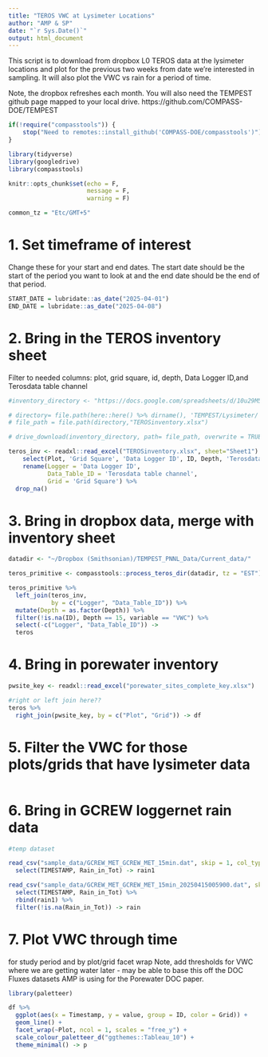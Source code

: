 ```yaml
---
title: "TEROS VWC at Lysimeter Locations"
author: "AMP & SP"
date: "`r Sys.Date()`"
output: html_document
---
```

This script is to download from dropbox L0 TEROS data at the lysimeter locations and plot for the previous two weeks from date we're interested in sampling. It will also plot the VWC vs rain for a period of time. 

Note, the dropbox refreshes each month. You will also need the TEMPEST github page mapped to your local drive.
https://github.com/COMPASS-DOE/TEMPEST

```r

if(!require("compasstools")) {
    stop("Need to remotes::install_github('COMPASS-DOE/compasstools')")
}

library(tidyverse)
library(googledrive)
library(compasstools)

knitr::opts_chunk$set(echo = F, 
                      message = F,
                      warning = F)

common_tz = "Etc/GMT+5"
```

# 1. Set timeframe of interest

Change these for your start and end dates. The start date should be the start of the period you want to look at and the end date should be the end of that period. 

```r

START_DATE = lubridate::as_date("2025-04-01")
END_DATE = lubridate::as_date("2025-04-08")

```

# 2. Bring in the TEROS inventory sheet 

Filter to needed columns: plot, grid square, id, depth, Data Logger ID,and Terosdata table channel
```r
#inventory_directory <- "https://docs.google.com/spreadsheets/d/10u29M5Dbkw54Z2DwkVBptVz6Td0SvSld/edit?gid=90806693#gid=90806693"

# directory= file.path(here::here() %>% dirname(), 'TEMPEST/Lysimeter/')
# file_path = file.path(directory,"TEROSinventory.xlsx")

# drive_download(inventory_directory, path= file_path, overwrite = TRUE)

teros_inv <- readxl::read_excel("TEROSinventory.xlsx", sheet="Sheet1") %>%
    select(Plot, 'Grid Square', 'Data Logger ID', ID, Depth, 'Terosdata table channel') %>% 
    rename(Logger = 'Data Logger ID',
           Data_Table_ID = 'Terosdata table channel',
           Grid = 'Grid Square') %>%
  drop_na()
```
# 3. Bring in dropbox data, merge with inventory sheet
```r

datadir <- "~/Dropbox (Smithsonian)/TEMPEST_PNNL_Data/Current_data/"

teros_primitive <- compasstools::process_teros_dir(datadir, tz = "EST")

teros_primitive %>%
  left_join(teros_inv,
            by = c("Logger", "Data_Table_ID")) %>%
  mutate(Depth = as.factor(Depth)) %>%
  filter(!is.na(ID), Depth == 15, variable == "VWC") %>% 
  select(-c("Logger", "Data_Table_ID")) ->
  teros

```

# 4. Bring in porewater inventory 

```r
pwsite_key <- readxl::read_excel("porewater_sites_complete_key.xlsx") 

#right or left join here??
teros %>% 
  right_join(pwsite_key, by = c("Plot", "Grid")) -> df
```

# 5. Filter the VWC for those plots/grids that have lysimeter data

```r
```

# 6. Bring in GCREW loggernet rain data

```r
#temp dataset

read_csv("sample_data/GCREW_MET_GCREW_MET_15min.dat", skip = 1, col_types = "Tdcd") %>% 
  select(TIMESTAMP, Rain_in_Tot) -> rain1

read_csv("sample_data/GCREW_MET_GCREW_MET_15min_20250415005900.dat", skip = 1, col_types = "Tdcd") %>% 
  select(TIMESTAMP, Rain_in_Tot) %>% 
  rbind(rain1) %>% 
  filter(!is.na(Rain_in_Tot)) -> rain

```

# 7. Plot VWC through time
for study period and by plot/grid facet wrap
Note, add thresholds for VWC where we are getting water later - may be able to base this off the DOC Fluxes datasets AMP is using for the Porewater DOC paper. 

```r
library(paletteer)

df %>% 
  ggplot(aes(x = Timestamp, y = value, group = ID, color = Grid)) +
  geom_line() +
  facet_wrap(~Plot, ncol = 1, scales = "free_y") +
  scale_colour_paletteer_d("ggthemes::Tableau_10") +
  theme_minimal() -> p

```